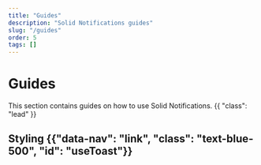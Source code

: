 ```yaml
---
title: "Guides"
description: "Solid Notifications guides"
slug: "/guides"
order: 5
tags: []
---
```



<Title>Guides</Title>

# Guides

This section contains guides on how to use Solid Notifications. {{ "class": "lead" }}

## Styling {{"data-nav": "link", "class": "text-blue-500", "id": "useToast"}}
